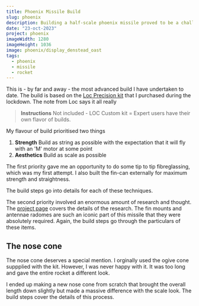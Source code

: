 ```yaml
---
title: Phoenix Missile Build
slug: phoenix
description: Building a half-scale phoenix missile proved to be a challenge.
date: "23-oct-2023"
project: phoenix
imageWidth: 1280
imageHeight: 1036
image: phoenix/display_denstead_oast
tags:
  - phoenix
  - missile
  - rocket
---
```

This is - by far and away - the most advanced build I have undertaken to date.
The build is based on the
[Loc Precision kit](https://locprecision.com/collections/rockets-7-675-diameter/products/phoenix-75)
that I purchased during the lockdown. The note from Loc says it all really

> **Instructions** Not included - LOC Custom kit = Expert users have their own flavor of builds.

My flavour of build prioritised two things

1. **Strength** Build as string as possible with the expectation that it will
fly with an 'M' motor at some point
2. **Aesthetics** Build as scale as possible

The first priority gave me an opportunity to do some tip to tip fibreglassing,
which was my first attempt. I also built the fin-can externally for maximum
strength and straightness.

The build steps go into details for each of these techniques.

The second priority involved an enormous amount of research and thought.
The [project page](/projects/phoenix) covers the details of the research.
The fin mounts and antennae radomes are such an iconic part of this missile
that they were absolutely required. Again, the build steps go through the
particulars of these items.

## The nose cone

The nose cone deserves a special mention. I orginally used the ogive cone
suppplied with the kit. However, I was never happy with it. It was too long
and gave the entire rocket a different look.

<BlogImage src='phoenix/build/nose_cones_glbbys' alt="nose cones" />

I ended up making a new nose cone from scratch that brought the overall length
down slightly but made a massive difference with the scale look. The build steps
cover the details of this process.

